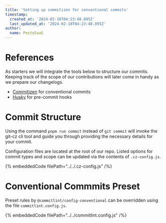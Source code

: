 ```yaml
---
title: 'Setting up commitizen for conventional commits'
timestamp:
  created_at: '2024-02-18T04:23:48.895Z'
  last_updated_at: '2024-02-18T04:23:48.895Z'
author:
  name: PestoSaaS
---
```


# References

As starters we will integrate the tools below to structure our commits. Keeping track of the scope of our contributions will later come in handy as we prepare our changelogs.

- [Commitizen](https://github.com/commitizen/cz-cli) for conventional commits
- [Husky](https://github.com/typicode/husky) for pre-commit hooks

# Commit Structure

Using the command `pnpm run commit` instead of `git commit` will invoke the git-cz cli tool and guide you through providing the necessary details for your commit.

Configuration files are located at the root of our repo. Listed options for commit types and scope can be updated via the contents of `.cz-config.js`.

{% embeddedCode
filePath="../../.cz-config.js"
/%}

# Conventional Commmits Preset

Preset rules by `@commitlint/config-conventional` can be overridden using the file `commitlint.config.js`.

{% embeddedCode
filePath="../../commitlint.config.js"
/%}
